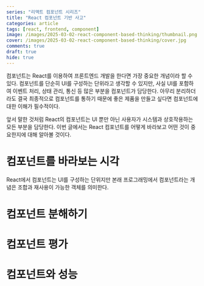 ```yaml
---
series: "리액트 컴포넌트 시리즈"
title: "React 컴포넌트 기반 사고"
categories: article
tags: [react, frontend, component]
image: /images/2025-03-02-react-component-based-thinking/thumbnail.png
cover: /images/2025-03-02-react-component-based-thinking/cover.jpg
comments: true
draft: true
hide: true
---
```



컴포넌트는 React를 이용하여 프론트엔드 개발을 한다면 가장 중요한 개념이라 할 수 있다. 컴포넌트를 단순히 UI를 구성하는 단위라고 생각할 수 있지만, 사실 UI를 포함하여 이벤트 처리, 상태 관리, 통신 등 많은 부분을 컴포넌트가 담당한다. 아무리 분리하더라도 결국 최종적으로 컴포넌트를 통하기 때문에 좋은 제품을 만들고 싶다면 컴포넌트에 대한 이해가 필수적이다.

앞서 말한 것처럼 React의 컴포넌트는 UI 뿐만 아닌 사용자가 시스템과 상호작용하는 모든 부분을 담당한다. 이번 글에서는 React 컴포넌트를 어떻게 바라보고 어떤 것이 중요한지에 대해 알아볼 것이다.

# 컴포넌트를 바라보는 시각

React에서 컴포넌트는 UI를 구성하는 단위지만 본래 프로그래밍에서 컴포넌트라는 개념은 조합과 재사용이 가능한 객체를 의미한다.

# 컴포넌트 분해하기

# 컴포넌트 평가

# 컴포넌트와 성능
